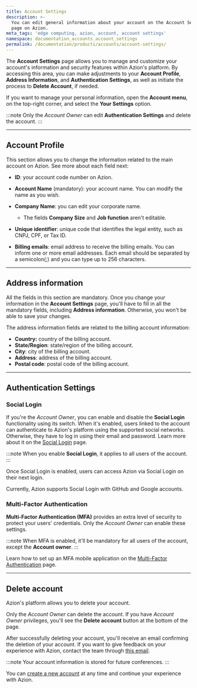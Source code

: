 ```yaml
---
title: Account Settings
description: >-
  You can edit general information about your account on the Account Settings
  page on Azion.
meta_tags: 'edge computing, azion, account, account settings'
namespace: documentation_accounts_account_settings
permalink: /documentation/products/accounts/account-settings/
---
```


The **Account Settings** page allows you to manage and customize your account's information and security features within Azion's platform. By accessing this area, you can make adjustments to your **Account Profile**, **Address Information**, and **Authentication Settings**, as well as initiate the process to **Delete Account**, if needed.

If you want to manage your personal information, open the **Account menu**, on the top-right corner, and select the **Your Settings** option.

:::note
Only the *Account Owner* can edit **Authentication Settings** and delete the account.
:::

---

## Account Profile

This section allows you to change the information related to the main account on Azion. See more about each field next:

- **ID**: your account code number on Azion. 

- **Account Name** (mandatory): your account name. You can modify the name as you wish.

- **Company Name**: you can edit your corporate name.
   - The fields **Company Size** and **Job function** aren't editable.

- **Unique identifier**: unique code that identifies the legal entity, such as CNPJ, CPF, or Tax ID.

- **Billing emails**: email address to receive the billing emails. You can inform one or more email addresses. Each email should be separated by a semicolon(;) and you can type up to 256 characters.

---

## Address information

All the fields in this section are mandatory. Once you change your information in the **Account Settings** page, you'll have to fill in all the mandatory fields, including **Address information**. Otherwise, you won't be able to save your changes. 

The address information fields are related to the billing account information:

- **Country:** country of the billing account.
- **State/Region**: state/region of the billing account.
- **City**: city of the billing account.
- **Address**: address of the billing account.
- **Postal code**: postal code of the billing account.

---

## Authentication Settings

### Social Login

If you're the *Account Owner*, you can enable and disable the **Social Login** functionality using its switch. When it's enabled, users linked to the account can authenticate to Azion's platform using the supported social networks. Otherwise, they have to log in using their email and password. Learn more about it on the [Social Login](/en/documentation/products/accounts/social-login/) page.

:::note
When you enable **Social Login**, it applies to all users of the account.
:::

Once Social Login is enabled, users can access Azion via Social Login on their next login.

Currently, Azion supports Social Login with GitHub and Google accounts.

### Multi-Factor Authentication

**Multi-Factor Authentication (MFA)** provides an extra level of security to protect your users' credentials. Only the *Account Owner* can enable these settings. 

:::note
When MFA is enabled, it'll be mandatory for all users of the account, except the **Account owner**.
:::

Learn how to set up an MFA mobile application on the [Multi-Factor Authentication](/en/documentation/products/accounts/multi-factor-authentication/) page.

---

## Delete account

Azion's platform allows you to delete your account. 

Only the *Account Owner* can delete the account. If you have *Account Owner* privileges, you'll see the **Delete account** button at the bottom of the page.

After successfully deleting your account, you'll receive an email confirming the deletion of your account. If you want to give feedback on your experience with Azion, contact the team through [this email](mailto:feedback@azion.com).

:::note
Your account information is stored for future conferences.
:::

You can [create a new account](/en/documentation/products/accounts/creating-account/) at any time and continue your experience with Azion.
